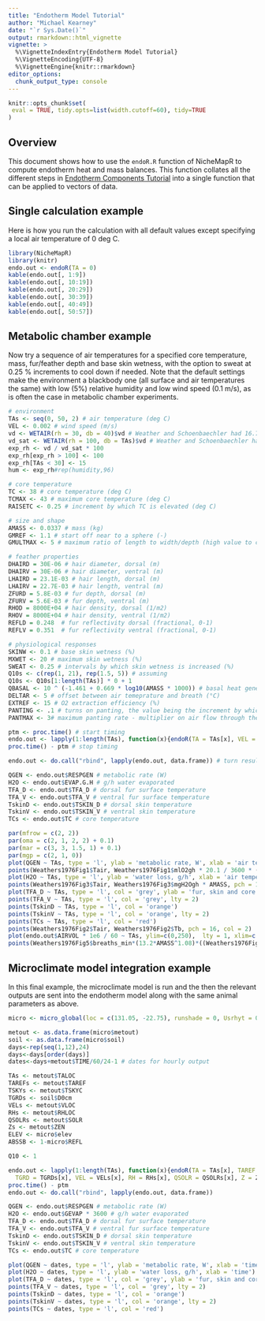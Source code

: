 ```yaml
---
title: "Endotherm Model Tutorial"
author: "Michael Kearney"
date: "`r Sys.Date()`"
output: rmarkdown::html_vignette
vignette: >
  %\VignetteIndexEntry{Endotherm Model Tutorial}
  %\VignetteEncoding{UTF-8}
  %\VignetteEngine{knitr::rmarkdown}
editor_options: 
  chunk_output_type: console
---
```


```r
knitr::opts_chunk$set(
 eval = TRUE, tidy.opts=list(width.cutoff=60), tidy=TRUE  
)
```

## Overview

This document shows how to use the `endoR.R` function of NicheMapR to compute endotherm heat and mass balances. This function collates all the different steps in [Endotherm Components Tutorial](endotherm-components-tutorial.html) into a single function that can be applied to vectors of data.

## Single calculation example

Here is how you run the calculation with all default values except specifying a local air temperature of 0 deg C.

```r
library(NicheMapR)
library(knitr)
endo.out <- endoR(TA = 0)
kable(endo.out[, 1:9])
kable(endo.out[, 10:19])
kable(endo.out[, 20:29])
kable(endo.out[, 30:39])
kable(endo.out[, 40:49])
kable(endo.out[, 50:57])
```

## Metabolic chamber example

Now try a sequence of air temperatures for a specified core temperature, mass, fur/feather depth and base skin wetness, with the option to sweat at 0.25 % increments to cool down if needed. Note that the default settings make the environment a blackbody one (all surface and air temperatures the same) with low (5%) relative humidity and low wind speed (0.1 m/s), as is often the case in metabolic chamber experiments.

```r
# environment
TAs <- seq(0, 50, 2) # air temperature (deg C)
VEL <- 0.002 # wind speed (m/s)
vd <- WETAIR(rh = 30, db = 40)$vd # Weather and Schoenbaechler had 16.7 mm Hg above 40 deg C = 30% RH at 40 deg C
vd_sat <- WETAIR(rh = 100, db = TAs)$vd # Weather and Schoenbaechler had 16.7 mm Hg above 40 deg C = 30% RH at 40 deg C
exp_rh <- vd / vd_sat * 100
exp_rh[exp_rh > 100] <- 100
exp_rh[TAs < 30] <- 15
hum <- exp_rh#rep(humidity,96)

# core temperature
TC <- 38 # core temperature (deg C)
TCMAX <- 43 # maximum core temperature (deg C)
RAISETC <- 0.25 # increment by which TC is elevated (deg C)

# size and shape
AMASS <- 0.0337 # mass (kg)
GMREF <- 1.1 # start off near to a sphere (-)
GMULTMAX <- 5 # maximum ratio of length to width/depth (high value to capture opening of wings)

# feather properties
DHAIRD = 30E-06 # hair diameter, dorsal (m)
DHAIRV = 30E-06 # hair diameter, ventral (m)
LHAIRD = 23.1E-03 # hair length, dorsal (m)
LHAIRV = 22.7E-03 # hair length, ventral (m)
ZFURD = 5.8E-03 # fur depth, dorsal (m)
ZFURV = 5.6E-03 # fur depth, ventral (m)
RHOD = 8000E+04 # hair density, dorsal (1/m2)
RHOV = 8000E+04 # hair density, ventral (1/m2)
REFLD = 0.248  # fur reflectivity dorsal (fractional, 0-1)
REFLV = 0.351  # fur reflectivity ventral (fractional, 0-1)

# physiological responses
SKINW <- 0.1 # base skin wetness (%)
MXWET <- 20 # maximum skin wetness (%)
SWEAT <- 0.25 # intervals by which skin wetness is increased (%)
Q10s <- c(rep(1, 21), rep(1.5, 5)) # assuming
Q10s <- Q10s[1:length(TAs)] * 0 + 1
QBASAL <- 10 ^ (-1.461 + 0.669 * log10(AMASS * 1000)) # basal heat generation (W)
DELTAR <- 5 # offset between air temeprature and breath (°C)
EXTREF <- 15 # O2 extraction efficiency (%)
PANTING <- .1 # turns on panting, the value being the increment by which the panting multiplier is increased up to the maximum value, PANTMAX
PANTMAX <- 3# maximum panting rate - multiplier on air flow through the lungs above that determined by metabolic rate

ptm <- proc.time() # start timing
endo.out <- lapply(1:length(TAs), function(x){endoR(TA = TAs[x], VEL = VEL, TC = TC, TCMAX = TCMAX, RH = hum[x], AMASS = AMASS, GMREF = GMREF, GMULTMAX = GMULTMAX, SKINW = SKINW, SWEAT = SWEAT, MXWET = MXWET, Q10 = Q10s[x], QBASAL = QBASAL, DELTAR = DELTAR, DHAIRD = DHAIRD, DHAIRV = DHAIRV, LHAIRD = LHAIRD, LHAIRV = LHAIRV, ZFURD = ZFURD, ZFURV = ZFURV, RHOD = RHOD, RHOV = RHOV, REFLD = REFLD, RAISETC = RAISETC, PANTING = PANTING, PANTMAX = PANTMAX, EXTREF = EXTREF)}) # run endoR across environments
proc.time() - ptm # stop timing

endo.out <- do.call("rbind", lapply(endo.out, data.frame)) # turn results into data frame

QGEN <- endo.out$RESPGEN # metabolic rate (W)
H2O <- endo.out$EVAP.G.H # g/h water evaporated
TFA_D <- endo.out$TFA_D # dorsal fur surface temperature
TFA_V <- endo.out$TFA_V # ventral fur surface temperature
TskinD <- endo.out$TSKIN_D # dorsal skin temperature
TskinV <- endo.out$TSKIN_V # ventral skin temperature
TCs <- endo.out$TC # core temperature

par(mfrow = c(2, 2))
par(oma = c(2, 1, 2, 2) + 0.1)
par(mar = c(3, 3, 1.5, 1) + 0.1)
par(mgp = c(2, 1, 0))
plot(QGEN ~ TAs, type = 'l', ylab = 'metabolic rate, W', xlab = 'air temperature, deg C', ylim = c(0.2, 1.2))
points(Weathers1976Fig1$Tair, Weathers1976Fig1$mlO2gh * 20.1 / 3600 * (AMASS * 1000), pch = 16, col = 2)
plot(H2O ~ TAs, type = 'l', ylab = 'water loss, g/h', xlab = 'air temperature, deg C', ylim = c(0, 1.5))
points(Weathers1976Fig3$Tair, Weathers1976Fig3$mgH2Ogh * AMASS, pch = 16, col = 2)
plot(TFA_D ~ TAs, type = 'l', col = 'grey', ylab = 'fur, skin and core temperature, deg C', xlab = 'air temperature, deg C', ylim = c(10, 50))
points(TFA_V ~ TAs, type = 'l', col = 'grey', lty = 2)
points(TskinD ~ TAs, type = 'l', col = 'orange')
points(TskinV ~ TAs, type = 'l', col = 'orange', lty = 2)
points(TCs ~ TAs, type = 'l', col = 'red')
points(Weathers1976Fig2$Tair, Weathers1976Fig2$Tb, pch = 16, col = 2)
plot(endo.out$AIRVOL * 1e6 / 60 ~ TAs, ylim=c(0,250),  lty = 1, xlim=c(-5,50), main = "minute volume", ylab = "ml / min", xlab=paste("air temperature (deg C)"), type = 'l') 
points(Weathers1976Fig5$breaths_min*(13.2*AMASS^1.08)*((Weathers1976Fig5$Tair+273.15)/273.15) ~ Weathers1976Fig5$Tair, col='red', pch = 16) # tidal volume allometry from Lasiewski, R. C., and W. A. Calder. 1971
```

## Microclimate model integration example

In this final example, the microclimate model is run and the then the relevant outputs are sent into the endotherm model along with the same animal parameters as above.

```r
micro <- micro_global(loc = c(131.05, -22.75), runshade = 0, Usrhyt = 0.01)

metout <- as.data.frame(micro$metout)
soil <- as.data.frame(micro$soil)
days<-rep(seq(1,12),24)
days<-days[order(days)]
dates<-days+metout$TIME/60/24-1 # dates for hourly output

TAs <- metout$TALOC
TAREFs <- metout$TAREF
TSKYs <- metout$TSKYC
TGRDs <- soil$D0cm
VELs <- metout$VLOC
RHs <- metout$RHLOC
QSOLRs <- metout$SOLR
Zs <- metout$ZEN
ELEV <- micro$elev
ABSSB <- 1-micro$REFL

Q10 <- 1

endo.out <- lapply(1:length(TAs), function(x){endoR(TA = TAs[x], TAREF = TAREFs[x], TSKY = TSKYs[x], 
  TGRD = TGRDs[x], VEL = VELs[x], RH = RHs[x], QSOLR = QSOLRs[x], Z = Zs[x], ELEV = ELEV, ABSSB = ABSSB, TC = TC, TCMAX = TCMAX, AMASS = AMASS, GMREF = GMREF, GMULTMAX = GMULTMAX, SKINW = SKINW, SWEAT = SWEAT, Q10 = Q10, QBASAL = QBASAL, DELTAR = DELTAR, DHAIRD = DHAIRD, DHAIRV = DHAIRV, LHAIRD = LHAIRD, LHAIRV = LHAIRV, ZFURD = ZFURD, ZFURV = ZFURV, RHOD = RHOD, RHOV = RHOV, REFLD = REFLD, RAISETC = RAISETC, EXTMAX = EXTMAX, EXTMIN = EXTMIN, EXTdec = EXTdec)})
proc.time() - ptm
endo.out <- do.call("rbind", lapply(endo.out, data.frame))

QGEN <- endo.out$RESPGEN # metabolic rate (W)
H2O <- endo.out$GEVAP * 3600 # g/h water evaporated
TFA_D <- endo.out$TFA_D # dorsal fur surface temperature
TFA_V <- endo.out$TFA_V # ventral fur surface temperature
TskinD <- endo.out$TSKIN_D # dorsal skin temperature
TskinV <- endo.out$TSKIN_V # ventral skin temperature
TCs <- endo.out$TC # core temperature

plot(QGEN ~ dates, type = 'l', ylab = 'metabolic rate, W', xlab = 'time')
plot(H2O ~ dates, type = 'l', ylab = 'water loss, g/h', xlab = 'time')
plot(TFA_D ~ dates, type = 'l', col = 'grey', ylab = 'fur, skin and core temperature, deg C', xlab = 'time', ylim = c(0, 60))
points(TFA_V ~ dates, type = 'l', col = 'grey', lty = 2)
points(TskinD ~ dates, type = 'l', col = 'orange')
points(TskinV ~ dates, type = 'l', col = 'orange', lty = 2)
points(TCs ~ dates, type = 'l', col = 'red')
```
